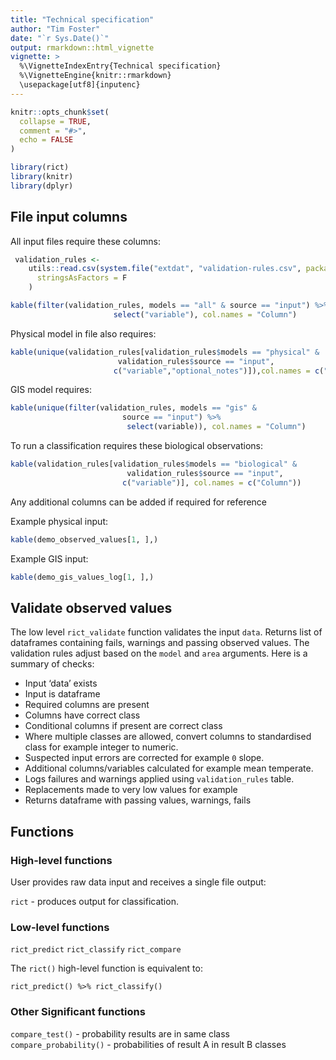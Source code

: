 ```yaml
---
title: "Technical specification"
author: "Tim Foster"
date: "`r Sys.Date()`"
output: rmarkdown::html_vignette
vignette: >
  %\VignetteIndexEntry{Technical specification}
  %\VignetteEngine{knitr::rmarkdown}
  \usepackage[utf8]{inputenc}
---
```


```r
knitr::opts_chunk$set(
  collapse = TRUE,
  comment = "#>",
  echo = FALSE
)
```

```r
library(rict)
library(knitr)
library(dplyr)
```

## File input columns

All input files require these columns:
```r
 validation_rules <-
    utils::read.csv(system.file("extdat", "validation-rules.csv", package = "rict"),
      stringsAsFactors = F
    )

kable(filter(validation_rules, models == "all" & source == "input") %>%
                       select("variable"), col.names = "Column")
```

Physical model in file also requires:
```r

kable(unique(validation_rules[validation_rules$models == "physical" &
                        validation_rules$source == "input",
                       c("variable","optional_notes")]),col.names = c("Column","Note"))
```

GIS model requires:
```r

kable(unique(filter(validation_rules, models == "gis" &
                         source == "input") %>%
                          select(variable)), col.names = "Column")
```

To run a classification requires these biological observations:
```r
kable(validation_rules[validation_rules$models == "biological" &
                          validation_rules$source == "input",
                         c("variable")], col.names = c("Column"))
```

Any additional columns can be added if required for reference

Example physical input:
```r
kable(demo_observed_values[1, ],)
```

Example GIS input:
```r
kable(demo_gis_values_log[1, ],)
```

## Validate observed values

The low level `rict_validate` function validates the input `data`. Returns list
of dataframes containing fails, warnings and passing observed values. The
validation rules adjust based on the `model` and `area` arguments. Here is a
summary of checks:
  
* Input 'data' exists
* Input is dataframe
* Required columns are present
* Columns have correct class
* Conditional columns if present are correct class
* Where multiple classes are allowed, convert columns to
  standardised class for example integer to numeric.
* Suspected input errors are corrected for example `0` slope.
* Additional columns/variables calculated for example mean temperate.
* Logs failures and warnings applied using `validation_rules` table.
* Replacements made to very low values for example
* Returns dataframe with passing values, warnings, fails

## Functions

### High-level functions
 User provides raw data input and receives a single file output:
   
`rict` - produces output for classification.

### Low-level functions

`rict_predict`
`rict_classify`
`rict_compare`

The `rict()` high-level function is equivalent to:

`rict_predict() %>% rict_classify()`

### Other Significant functions

`compare_test()` - probability results are in same class
`compare_probability()` - probabilities of result A in result B classes





